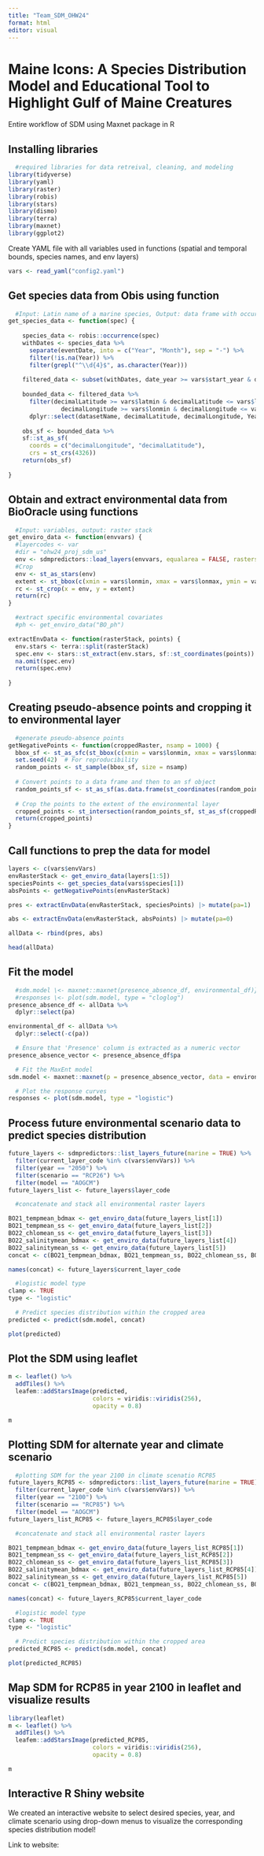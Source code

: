 ```yaml
---
title: "Team_SDM_OHW24"
format: html
editor: visual
---
```


# Maine Icons: A Species Distribution Model and Educational Tool to Highlight Gulf of Maine Creatures

Entire workflow of SDM using Maxnet package in R

## Installing libraries

```r
  #required libraries for data retreival, cleaning, and modeling
library(tidyverse)
library(yaml)
library(raster)
library(robis)
library(stars)
library(dismo)
library(terra)
library(maxnet)
library(ggplot2)
```

Create YAML file with all variables used in functions (spatial and temporal bounds, species names, and env layers)

```r
vars <- read_yaml("config2.yaml")
```

## Get species data from Obis using function

```r
  #Input: Latin name of a marine species, Output: data frame with occurrence points
get_species_data <- function(spec) {
  
    species_data <- robis::occurrence(spec)
    withDates <- species_data %>%
      separate(eventDate, into = c("Year", "Month"), sep = "-") %>%
      filter(!is.na(Year)) %>%
      filter(grepl("^\\d{4}$", as.character(Year)))
    
    filtered_data <- subset(withDates, date_year >= vars$start_year & date_year <= vars$end_year)
    
    bounded_data <- filtered_data %>%
      filter(decimalLatitude >= vars$latmin & decimalLatitude <= vars$latmax &
               decimalLongitude >= vars$lonmin & decimalLongitude <= vars$lonmax) %>% 
      dplyr::select(datasetName, decimalLatitude, decimalLongitude, Year, Month, individualCount, vernacularName)
    
    obs_sf <- bounded_data %>% 
    sf::st_as_sf(
      coords = c("decimalLongitude", "decimalLatitude"),
      crs = st_crs(4326))
    return(obs_sf)
  
}

```

## Obtain and extract environmental data from BioOracle using functions

```r
  #Input: variables, output: raster stack
get_enviro_data <- function(envvars) {
  #layercodes <- var
  #dir = "ohw24_proj_sdm_us"
  env <- sdmpredictors::load_layers(envvars, equalarea = FALSE, rasterstack = TRUE)
  #Crop
  env <- st_as_stars(env)
  extent <- st_bbox(c(xmin = vars$lonmin, xmax = vars$lonmax, ymin = vars$latmin, ymax = vars$latmax), crs = st_crs(env))
  rc <- st_crop(x = env, y = extent)
  return(rc)
}

  #extract specific environmental covariates 
  #ph <- get_enviro_data("BO_ph")

extractEnvData <- function(rasterStack, points) {
  env.stars <- terra::split(rasterStack)
  spec.env <- stars::st_extract(env.stars, sf::st_coordinates(points))
  na.omit(spec.env)
  return(spec.env)
  
}
```

## Creating pseudo-absence points and cropping it to environmental layer

```r
  #generate pseudo-absence points
getNegativePoints <- function(croppedRaster, nsamp = 1000) {
  bbox_sf <- st_as_sfc(st_bbox(c(xmin = vars$lonmin, xmax = vars$lonmax, ymin = vars$latmin, ymax = vars$latmax), crs = st_crs(croppedRaster)))
  set.seed(42)  # For reproducibility
  random_points <- st_sample(bbox_sf, size = nsamp)
  
  # Convert points to a data frame and then to an sf object
  random_points_sf <- st_as_sf(as.data.frame(st_coordinates(random_points)), coords = c("X", "Y"), crs = st_crs(croppedRaster))
  
  # Crop the points to the extent of the environmental layer
  cropped_points <- st_intersection(random_points_sf, st_as_sf(croppedRaster, as_points = FALSE, merge = TRUE))
  return(cropped_points)
}
```

## Call functions to prep the data for model

```r
layers <- c(vars$envVars)
envRasterStack <- get_enviro_data(layers[1:5])
speciesPoints <- get_species_data(vars$species[1])
absPoints <- getNegativePoints(envRasterStack) 

pres <- extractEnvData(envRasterStack, speciesPoints) |> mutate(pa=1)

abs <- extractEnvData(envRasterStack, absPoints) |> mutate(pa=0)

allData <- rbind(pres, abs)

head(allData)
```

## Fit the model

```r
  #sdm.model \<- maxnet::maxnet(presence_absence_df, environmental_df)}
  #responses \<- plot(sdm.model, type = "cloglog")
presence_absence_df <- allData %>%
  dplyr::select(pa)

environmental_df <- allData %>%
  dplyr::select(-c(pa))

  # Ensure that 'Presence' column is extracted as a numeric vector
presence_absence_vector <- presence_absence_df$pa

  # Fit the MaxEnt model
sdm.model <- maxnet::maxnet(p = presence_absence_vector, data = environmental_df)

  # Plot the response curves
responses <- plot(sdm.model, type = "logistic")

```

## Process future environmental scenario data to predict species distribution

```r
future_layers <- sdmpredictors::list_layers_future(marine = TRUE) %>% 
  filter(current_layer_code %in% c(vars$envVars)) %>% 
  filter(year == "2050") %>% 
  filter(scenario == "RCP26") %>% 
  filter(model == "AOGCM")
future_layers_list <- future_layers$layer_code

  #concatenate and stack all environmental raster layers 

BO21_tempmean_bdmax <- get_enviro_data(future_layers_list[1])
BO21_tempmean_ss <- get_enviro_data(future_layers_list[2])
BO22_chlomean_ss <- get_enviro_data(future_layers_list[3])
BO22_salinitymean_bdmax <- get_enviro_data(future_layers_list[4])
BO22_salinitymean_ss <- get_enviro_data(future_layers_list[5])
concat <- c(BO21_tempmean_bdmax, BO21_tempmean_ss, BO22_chlomean_ss, BO22_salinitymean_bdmax, BO22_salinitymean_ss)

names(concat) <- future_layers$current_layer_code

  #logistic model type
clamp <- TRUE      
type <- "logistic"

  # Predict species distribution within the cropped area
predicted <- predict(sdm.model, concat)

plot(predicted)
```

## Plot the SDM using leaflet

```r
m <- leaflet() %>% 
  addTiles() %>% 
  leafem::addStarsImage(predicted, 
                        colors = viridis::viridis(256), 
                        opacity = 0.8)

m
```

## Plotting SDM for alternate year and climate scenario

```r
  #plotting SDM for the year 2100 in climate scenatio RCP85
future_layers_RCP85 <- sdmpredictors::list_layers_future(marine = TRUE) %>% 
  filter(current_layer_code %in% c(vars$envVars)) %>% 
  filter(year == "2100") %>% 
  filter(scenario == "RCP85") %>% 
  filter(model == "AOGCM")
future_layers_list_RCP85 <- future_layers_RCP85$layer_code

  #concatenate and stack all environmental raster layers 

BO21_tempmean_bdmax <- get_enviro_data(future_layers_list_RCP85[1])
BO21_tempmean_ss <- get_enviro_data(future_layers_list_RCP85[2])
BO22_chlomean_ss <- get_enviro_data(future_layers_list_RCP85[3])
BO22_salinitymean_bdmax <- get_enviro_data(future_layers_list_RCP85[4])
BO22_salinitymean_ss <- get_enviro_data(future_layers_list_RCP85[5])
concat <- c(BO21_tempmean_bdmax, BO21_tempmean_ss, BO22_chlomean_ss, BO22_salinitymean_bdmax, BO22_salinitymean_ss)

names(concat) <- future_layers_RCP85$current_layer_code

  #logistic model type
clamp <- TRUE      
type <- "logistic"

  # Predict species distribution within the cropped area
predicted_RCP85 <- predict(sdm.model, concat)

plot(predicted_RCP85)
```

## Map SDM for RCP85 in year 2100 in leaflet and visualize results

```r
library(leaflet)
m <- leaflet() %>% 
  addTiles() %>% 
  leafem::addStarsImage(predicted_RCP85, 
                        colors = viridis::viridis(256), 
                        opacity = 0.8)

m
```

## Interactive R Shiny website

We created an interactive website to select desired species, year, and climate scenario using drop-down menus to visualize the corresponding species distribution model!

Link to website:
